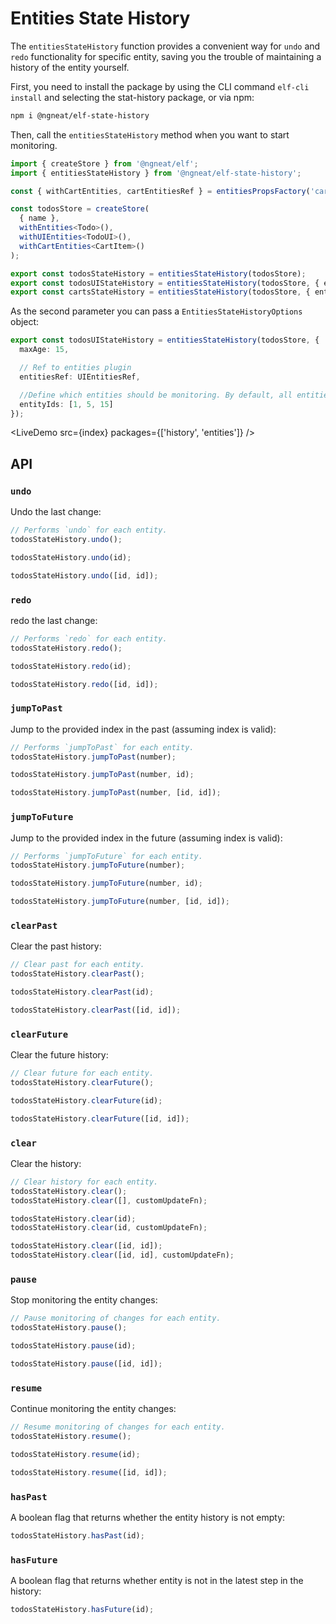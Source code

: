 # Entities State History


The `entitiesStateHistory` function provides a convenient way for `undo` and `redo` functionality for specific entity, saving you the trouble of maintaining a history of the entity yourself.

First, you need to install the package by using the CLI command `elf-cli install` and selecting the stat-history package, or via npm:

```bash
npm i @ngneat/elf-state-history
```

Then, call the `entitiesStateHistory` method when you want to start monitoring.

```ts
import { createStore } from '@ngneat/elf';
import { entitiesStateHistory } from '@ngneat/elf-state-history';

const { withCartEntities, cartEntitiesRef } = entitiesPropsFactory('cart');

const todosStore = createStore(
  { name },
  withEntities<Todo>(),
  withUIEntities<TodoUI>(),
  withCartEntities<CartItem>()
);

export const todosStateHistory = entitiesStateHistory(todosStore);
export const todosUIStateHistory = entitiesStateHistory(todosStore, { entitiesRef: UIEntitiesRef });
export const cartsStateHistory = entitiesStateHistory(todosStore, { entitiesRef: cartEntitiesRef });
```

As the second parameter you can pass a `EntitiesStateHistoryOptions` object:

```ts
export const todosUIStateHistory = entitiesStateHistory(todosStore, {
  maxAge: 15,

  // Ref to entities plugin
  entitiesRef: UIEntitiesRef,

  //Define which entities should be monitoring. By default, all entities are monitored.
  entityIds: [1, 5, 15]
});
```

<LiveDemo src={index} packages={['history', 'entities']} />

## API

### `undo`

Undo the last change:

```ts
// Performs `undo` for each entity.
todosStateHistory.undo();

todosStateHistory.undo(id);

todosStateHistory.undo([id, id]);
```

### `redo`

redo the last change:

```ts
// Performs `redo` for each entity.
todosStateHistory.redo();

todosStateHistory.redo(id);

todosStateHistory.redo([id, id]);
```

### `jumpToPast`

Jump to the provided index in the past (assuming index is valid):

```ts
// Performs `jumpToPast` for each entity.
todosStateHistory.jumpToPast(number);

todosStateHistory.jumpToPast(number, id);

todosStateHistory.jumpToPast(number, [id, id]);
```

### `jumpToFuture`

Jump to the provided index in the future (assuming index is valid):

```ts
// Performs `jumpToFuture` for each entity.
todosStateHistory.jumpToFuture(number);

todosStateHistory.jumpToFuture(number, id);

todosStateHistory.jumpToFuture(number, [id, id]);
```

### `clearPast`

Clear the past history:

```ts
// Clear past for each entity.
todosStateHistory.clearPast();

todosStateHistory.clearPast(id);

todosStateHistory.clearPast([id, id]);
```

### `clearFuture`

Clear the future history:

```ts
// Clear future for each entity.
todosStateHistory.clearFuture();

todosStateHistory.clearFuture(id);

todosStateHistory.clearFuture([id, id]);
```

### `clear`

Clear the history:

```ts
// Clear history for each entity.
todosStateHistory.clear();
todosStateHistory.clear([], customUpdateFn);

todosStateHistory.clear(id);
todosStateHistory.clear(id, customUpdateFn);

todosStateHistory.clear([id, id]);
todosStateHistory.clear([id, id], customUpdateFn);
```

### `pause`

Stop monitoring the entity changes:

```ts
// Pause monitoring of changes for each entity.
todosStateHistory.pause();

todosStateHistory.pause(id);

todosStateHistory.pause([id, id]);
```

### `resume`

Continue monitoring the entity changes:

```ts
// Resume monitoring of changes for each entity.
todosStateHistory.resume();

todosStateHistory.resume(id);

todosStateHistory.resume([id, id]);
```

### `hasPast`

A boolean flag that returns whether the entity history is not empty:

```ts
todosStateHistory.hasPast(id);
```

### `hasFuture`

A boolean flag that returns whether entity is not in the latest step in the history:

```ts
todosStateHistory.hasFuture(id);
```
